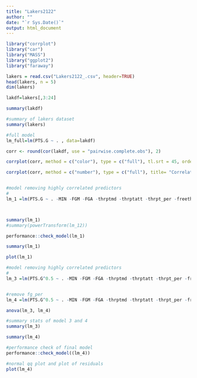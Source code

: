 ```yaml
---
title: "Lakers2122"
author: ""
date: "`r Sys.Date()`"
output: html_document
---
```


```r
library("corrplot")
library("car")
library("MASS")
library("ggplot2")
library("faraway")

lakers = read.csv("Lakers2122_.csv", header=TRUE)
head(lakers, n = 5)
dim(lakers)

lakdf=lakers[,3:24]

summary(lakdf)

#summary of lakers dataset
summary(lakers)

#full model
lm_full=lm(PTS.G ~ . , data=lakdf)

corr <- round(cor(lakdf, use = "pairwise.complete.obs"), 2)

corrplot(corr, method = c("color"), type = c("full"), tl.srt = 45, order= 'AOE', addrect = 2, rect.col = 'black', diag = TRUE, tl.pos='d', insig='label_sig', number.cex=0.43, is.corr = TRUE, bg = 'grey')

corrplot(corr, method = c("number"), type = c("full"), title= "Correlation Matrix for Lakers Shooting Predictors", tl.srt = 45, order= 'AOE', addrect = 2, rect.col = 'black', diag = TRUE, tl.pos='d', insig='label_sig', number.cex=0.43, is.corr = TRUE, bg = 'grey')


#model removing highly correlated predictors
#
lm_1 =lm(PTS.G ~ . -MIN -FGM -FGA -thrptmd -thrptatt -thrpt_per -freethrowmd -freethrowatt -OREB -DREB -REB -AST -TOV, data=lakdf)



summary(lm_1)
#summary(powerTransform(lm_12))

performance::check_model(lm_1)

summary(lm_1)

plot(lm_1)

```


```r


#model removing highly correlated predictors
#
lm_3 =lm(PTS.G^0.5 ~ . -MIN -FGM -FGA -thrptmd -thrptatt -thrpt_per -freethrowmd -freethrowatt -OREB -DREB -REB -AST -TOV, data=lakdf)


#remove fg_per
lm_4 =lm(PTS.G^0.5 ~ . -MIN -FGM -FGA -thrptmd -thrptatt -thrpt_per -freethrowmd -freethrowatt -OREB -DREB -REB -AST -TOV -fg_per, data=lakdf)

anova(lm_3, lm_4)

#summary stats of model 3 and 4
summary(lm_3)

summary(lm_4)

#performance check of final model
performance::check_model((lm_4))

#normal qq plot and plot of residuals
plot(lm_4)

```
